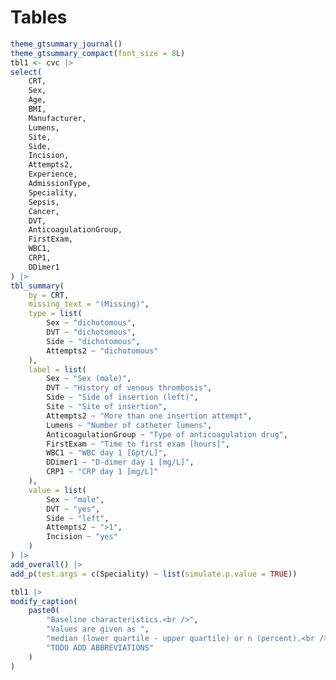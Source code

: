 # Tables

```r
theme_gtsummary_journal()
theme_gtsummary_compact(font_size = 8L)
tbl1 <- cvc |>
select(
    CRT,
    Sex,
    Age,
    BMI,
    Manufacturer,
    Lumens,
    Site,
    Side,
    Incision,
    Attempts2,
    Experience,
    AdmissionType,
    Speciality,
    Sepsis,
    Cancer,
    DVT,
    AnticoagulationGroup,
    FirstExam,
    WBC1,
    CRP1,
    DDimer1
) |>
tbl_summary(
    by = CRT,
    missing_text = "(Missing)",
    type = list(
        Sex ~ "dichotomous",
        DVT ~ "dichotomous",
        Side ~ "dichotomous",
        Attempts2 ~ "dichotomous"
    ),
    label = list(
        Sex ~ "Sex (male)",
        DVT ~ "History of venous thrombosis",
        Side ~ "Side of insertion (left)",
        Site ~ "Site of insertion",
        Attempts2 ~ "More than one insertion attempt",
        Lumens ~ "Number of catheter lumens",
        AnticoagulationGroup ~ "Type of anticoagulation drug",
        FirstExam ~ "Time to first exam [hours]",
        WBC1 ~ "WBC day 1 [Gpt/L]",
        DDimer1 ~ "D-dimer day 1 [mg/L]",
        CRP1 ~ "CRP day 1 [mg/L]"
    ),
    value = list(
        Sex ~ "male",
        DVT ~ "yes",
        Side ~ "left",
        Attempts2 ~ ">1",
        Incision ~ "yes"
    )
) |>
add_overall() |>
add_p(test.args = c(Speciality) ~ list(simulate.p.value = TRUE))

tbl1 |>
modify_caption(
    paste0(
        "Baseline characteristics.<br />",
        "Values are given as ",
        "median (lower quartile - upper quartile) or n (percent).<br />",
        "TODO ADD ABBREVIATIONS"
    )
)
```
